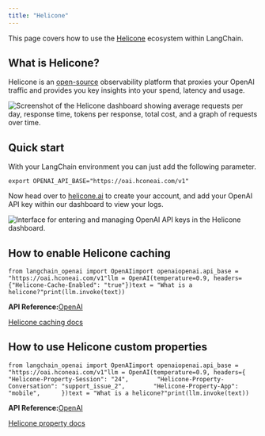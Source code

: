 ```yaml
---
title: "Helicone"
---
```


This page covers how to use the [Helicone](https://helicone.ai) ecosystem within LangChain.

## What is Helicone?

Helicone is an [open-source](https://github.com/Helicone/helicone) observability platform that proxies your OpenAI traffic and provides you key insights into your spend, latency and usage.

![Screenshot of the Helicone dashboard showing average requests per day, response time, tokens per response, total cost, and a graph of requests over time.](/images/oss/integrations/providers/helicone/assets/images/HeliconeDashboard-970ab0eafd8e923ccf955c5403158aae.png "Helicone Dashboard")

## Quick start

With your LangChain environment you can just add the following parameter.

```
export OPENAI_API_BASE="https://oai.hconeai.com/v1"
```

Now head over to [helicone.ai](https://www.helicone.ai/signup) to create your account, and add your OpenAI API key within our dashboard to view your logs.

![Interface for entering and managing OpenAI API keys in the Helicone dashboard.](/images/oss/integrations/providers/helicone/assets/images/HeliconeKeys-9ff580101e3a63ee05e2fa67b8def03c.png "Helicone API Key Input")

## How to enable Helicone caching

```
from langchain_openai import OpenAIimport openaiopenai.api_base = "https://oai.hconeai.com/v1"llm = OpenAI(temperature=0.9, headers={"Helicone-Cache-Enabled": "true"})text = "What is a helicone?"print(llm.invoke(text))
```

**API Reference:**[OpenAI](https://python.langchain.com/api_reference/openai/llms/langchain_openai.llms.base.OpenAI.html)

[Helicone caching docs](https://docs.helicone.ai/advanced-usage/caching)

## How to use Helicone custom properties

```
from langchain_openai import OpenAIimport openaiopenai.api_base = "https://oai.hconeai.com/v1"llm = OpenAI(temperature=0.9, headers={        "Helicone-Property-Session": "24",        "Helicone-Property-Conversation": "support_issue_2",        "Helicone-Property-App": "mobile",      })text = "What is a helicone?"print(llm.invoke(text))
```

**API Reference:**[OpenAI](https://python.langchain.com/api_reference/openai/llms/langchain_openai.llms.base.OpenAI.html)

[Helicone property docs](https://docs.helicone.ai/advanced-usage/custom-properties)
